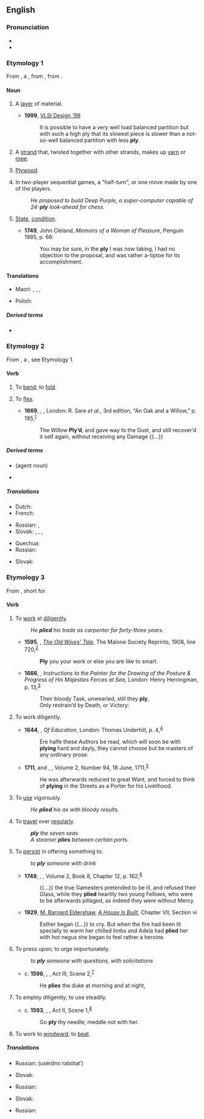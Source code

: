 ==English==
{{wikipedia|dab=ply}}

===Pronunciation===
* {{IPA|/plaɪ/|lang=en}}
* {{rhymes|aɪ|lang=en}}

===Etymology 1===
From {{inh|en|enm|-}}, a {{bor|en|frm|pli||pleat, fold|nocap=1}}, from {{m|frm|plier||bend, fold}}, from {{der|en|la|plicō||I fold, I fold together}}.

====Noun====
{{en-noun|~|plies}}

# A [[layer]] of material.
#: {{ux|en|two-'''ply''' toilet paper}}
#* '''1999''', [https://books.google.com/books?id=MGctAQAAMAAJ&q=%22with+less+ply%22&dq=%22with+less+ply%22&hl=en&sa=X&ved=0ahUKEwin_cDsj-PRAhVFhlQKHZlHAPoQ6AEIKjAD VLSI Design '99]
#*: It is possible to have a very well load balanced partition but with such a high ply that its slowest piece is slower than a not-so-well balanced partition with less '''ply'''.
# A [[strand]] that, twisted together with other strands, makes up [[yarn]] or [[rope]].
# {{lb|en|colloquial}} [[plywood|Plywood]].
# {{lb|en|artificial intelligence|game theory}} In two-player sequential games, a "half-turn", or one move made by one of the players.
#: ''He proposed to build Deep Purple, a super-computer capable of 24-'''ply''' look-ahead for chess.''
# {{lb|en|now|_|chiefly|_|Scotland}} [[state|State]], [[condition]].
#* '''1749''', John Cleland, ''Memoirs of a Woman of Pleasure'', Penguin 1985, p. 66:
#*: You may be sure, in the '''ply''' I was now taking, I had no objection to the proposal, and was rather a-tiptoe for its accomplishment.

====Translations====
{{trans-top|a layer of material}}
* Maori: {{t|mi|paparanga}}, {{t|mi|apa}}, {{t|mi|papanga}}, {{t|mi|mātā}}
{{trans-mid}}
* Polish: {{t+|pl|warstwa|f}}
{{trans-bottom}}

=====Derived terms=====
* {{l|en|plywood}}

===Etymology 2===
From {{inh|en|enm|plien||bend, fold, mold}}, a {{bor|en|frm|plier||bend, fold|nocap=1}}, see Etymology 1.

====Verb====
{{en-verb|plies|plying|plied}}

# {{lb|en|transitive}} To [[bend#Verb|bend]]; to [[fold#Verb|fold]].
# {{lb|en|intransitive}} To [[flex#Verb|flex]].
#* '''1669''', {{w|Roger L'Estrange|Roger L’Estrange}}, ''{{w|Aesop's Fables|Fables, of Æsop and other Eminent Mythologists}}'', London: R. Sare ''et al.'', 3rd edition, “An Oak and a Willow,” p. 195,<sup>[https://archive.org/details/fablesofaesopoth00lest]</sup>
#*: The ''Willow'' '''Ply’d''', and gave way to the Gust, and still recover’d it self again, without receiving any Damage {{...}}

=====Derived terms=====
* {{l|en|plier}} (agent noun)
* {{l|en|pliers}}

=====Translations=====
{{trans-top|to bend; to fold}}
* Dutch: {{t+|nl|plooien}}
* French: {{t+|fr|plier}}
{{trans-mid}}
* Russian: {{t+|ru|скру́чивать}}, {{t+|ru|сгиба́ть}}
* Slovak: {{t|sk|zohnúť}}, {{t|sk|zložiť}}, {{t|sk|preložiť}}, {{t|sk|poskladať}}
{{trans-bottom}}

{{trans-top|to flex}}
* Quechua: {{t|qu|muyuy}}
* Russian: {{t+|ru|сгиба́ть}}
{{trans-mid}}
* Slovak: {{t|sk|ohnúť}}
{{trans-bottom}}

===Etymology 3===
From {{inh|en|enm|plien|}}, short for {{m|enm|applien||apply}}

====Verb====
{{en-verb|plies|plying|plied}}

# {{lb|en|transitive}} To [[work#Verb|work]] at [[diligent#Adjective|diligent]]ly.
#: ''He '''plied''' his trade as carpenter for forty-three years.''
#* '''1595''', {{w|George Peele}}, ''[[w:The Old Wives' Tale (play)|The Old Wives’ Tale]]'', The Malone Society Reprints, 1908, line 720,<sup>[https://archive.org/details/oldwivestale00peeluoft]</sup>
#*: '''Ply''' you your work or else you are like to smart.
#* '''1666''', {{w|Edmund Waller}}, ''Instructions to the Painter for the Drawing of the Posture & Progress of His Majesties Forces at Sea'', London: Henry Herringman, p. 13,<sup>[http://name.umdl.umich.edu/A67335.0001.001]</sup>
#*: Their bloody Task, unwearied, still they '''ply''',
#*: Only restrain’d by Death, or Victory:
# {{lb|en|intransitive}} To work diligently.
#* '''1644''', {{w|John Milton}}, ''Of Education'', London: Thomas Underhill, p. 4,<sup>[http://name.umdl.umich.edu/A89146.0001.001]</sup>
#*: Ere halfe these Authors be read, which will soon be with '''plying''' hard and dayly, they cannot choose but be masters of any ordinary prose.
#* '''1711''', {{w|Joseph Addison}} and {{w|Richard Steele}}, ''{{w|The Spectator (1711)|The Spectator}}'', Volume 2, Number 94, 18 June, 1711,<sup>[https://archive.org/details/spectator22steegoog]</sup>
#*: He was afterwards reduced to great Want, and forced to think of '''plying''' in the Streets as a Porter for his Livelihood.
# {{lb|en|transitive}} To [[use#Verb|use]] vigorously.
#: ''He '''plied''' his ax with bloody results.''
# {{lb|en|transitive}} To [[travel#Verb|travel]] over [[regular#Adjective|regular]]ly.
#: '''''ply''' the seven seas''
#: ''A steamer '''plies''' between certain ports.''
# {{lb|en|transitive}} To [[persist#Verb|persist]] in offering something to.
#: ''to '''ply''' someone with drink''
#* '''1749''', {{w|Henry Fielding}}, ''{{w|The History of Tom Jones, a Foundling}}'', Volume 2, Book 8, Chapter 12, p. 162,<sup>[http://name.umdl.umich.edu/004794856.0001.002]</sup>
#*: {{...}} the true Gamesters pretended to be ill, and refused their Glass, while they '''plied''' heartily two young Fellows, who were to be afterwards pillaged, as indeed they were without Mercy.
#* '''1929''', [[w:M. Barnard Eldershaw|M. Barnard Eldershaw]], ''[[w:A House is Built|A House Is Built]]'', Chapter VII, Section vi
#*: Esther began {{...}} to cry. But when the fire had been lit specially to warm her chilled limbs and Adela had '''plied''' her with hot negus she began to feel rather a heroine.
# {{lb|en|transitive}} To press upon; to urge importunately.
#: ''to '''ply''' someone with questions, with solicitations''
#* c. '''1596''', {{w|William Shakespeare}}, ''{{w|The Merchant of Venice}}'', Act III, Scene 2,<sup>[http://www.opensourceshakespeare.org/views/plays/play_view.php?WorkID=merchantvenice&Scope=entire&pleasewait=1&msg=pl]</sup>
#*: He '''plies''' the duke at morning and at night,
# {{lb|en|transitive}} To employ diligently; to use steadily.
#* c. '''1593''', {{w|William Shakespeare}}, ''{{w|The Taming of the Shrew}}'', Act II, Scene 1,<sup>[http://www.opensourceshakespeare.org/views/plays/play_view.php?WorkID=tamingshrew&Scope=entire&pleasewait=1&msg=pl]</sup>
#*: Go '''ply''' thy needle; meddle not with her.
# {{lb|en|nautical}} To work to [[windward]]; to [[beat]].

=====Translations=====
{{trans-top|to work at diligently}}
* Russian: {{l|ru|усе́рдно}} {{t+|ru|рабо́тать}} (usérdno rabótatʹ)
{{trans-mid}}
* Slovak: {{t|sk|makať (colloq.)}}
{{trans-bottom}}

{{trans-top|to use vigorously}}
{{trans-mid}}
{{trans-bottom}}

{{trans-top|to travel over regularly}}
* Russian: {{t+|ru|курси́ровать}}
{{trans-mid}}
* Slovak: {{t|sk|premávať}}
{{trans-bottom}}

{{trans-top|to persist in offering}}
* Russian: {{t+|ru|по́тчевать}}
{{trans-mid}}
{{trans-bottom}}

{{Webster 1913}}